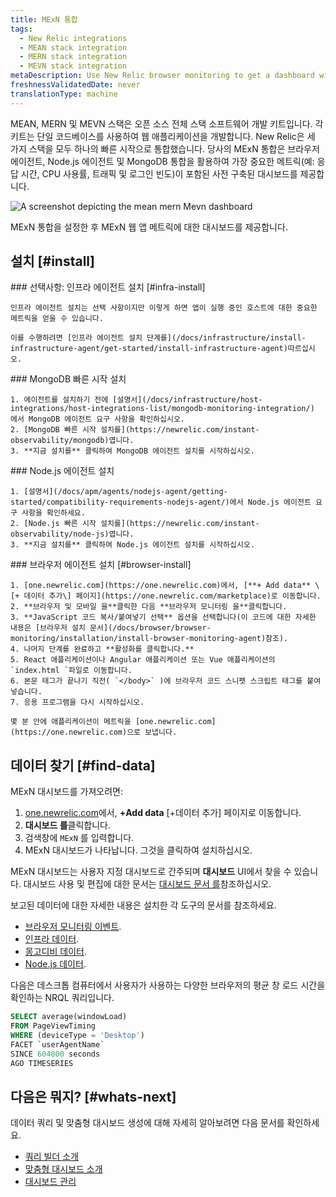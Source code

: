 ```yaml
---
title: MExN 통합
tags:
  - New Relic integrations
  - MEAN stack integration
  - MERN stack integration
  - MEVN stack integration
metaDescription: Use New Relic browser monitoring to get a dashboard with metrics from your MExN stack.
freshnessValidatedDate: never
translationType: machine
---
```



MEAN, MERN 및 MEVN 스택은 오픈 소스 전체 스택 소프트웨어 개발 키트입니다. 각 키트는 단일 코드베이스를 사용하여 웹 애플리케이션을 개발합니다. New Relic은 세 가지 스택을 모두 하나의 빠른 시작으로 통합했습니다. 당사의 MExN 통합은 브라우저 에이전트, Node.js 에이전트 및 MongoDB 통합을 활용하여 가장 중요한 메트릭(예: 응답 시간, CPU 사용률, 트래픽 및 로그인 빈도)이 포함된 사전 구축된 대시보드를 제공합니다.

<img
  title="Mean Mern Mevn dashboard"
  alt="A screenshot depicting the mean mern Mevn dashboard"
  src={infrastructureMeanMernMevnIntegrationDashboard}
/>

<figcaption>
  MExN 통합을 설정한 후 MExN 웹 앱 메트릭에 대한 대시보드를 제공합니다.
</figcaption>

## 설치 [#install]

<Steps>
  <Step>
    ### 선택사항: 인프라 에이전트 설치 [#infra-install]

    인프라 에이전트 설치는 선택 사항이지만 이렇게 하면 앱이 실행 중인 호스트에 대한 중요한 메트릭을 얻을 수 있습니다.

    이를 수행하려면 [인프라 에이전트 설치 단계를](/docs/infrastructure/install-infrastructure-agent/get-started/install-infrastructure-agent)따르십시오.
  </Step>

  <Step>
    ### MongoDB 빠른 시작 설치

    1. 에이전트를 설치하기 전에 [설명서](/docs/infrastructure/host-integrations/host-integrations-list/mongodb-monitoring-integration/) 에서 MongoDB 에이전트 요구 사항을 확인하십시오.
    2. [MongoDB 빠른 시작 설치를](https://newrelic.com/instant-observability/mongodb)엽니다.
    3. **지금 설치를** 클릭하여 MongoDB 에이전트 설치를 시작하십시오.
  </Step>

  <Step>
    ### Node.js 에이전트 설치

    1. [설명서](/docs/apm/agents/nodejs-agent/getting-started/compatibility-requirements-nodejs-agent/)에서 Node.js 에이전트 요구 사항을 확인하세요.
    2. [Node.js 빠른 시작 설치를](https://newrelic.com/instant-observability/node-js)엽니다.
    3. **지금 설치를** 클릭하여 Node.js 에이전트 설치를 시작하십시오.
  </Step>

  <Step>
    ### 브라우저 에이전트 설치 [#browser-install]

    1. [one.newrelic.com](https://one.newrelic.com)에서, [**+ Add data** \[+ 데이터 추가\] 페이지](https://one.newrelic.com/marketplace)로 이동합니다.
    2. **브라우저 및 모바일 을**클릭한 다음 **브라우저 모니터링 을**클릭합니다.
    3. **JavaScript 코드 복사/붙여넣기 선택** 옵션을 선택합니다(이 코드에 대한 자세한 내용은 [브라우저 설치 문서](/docs/browser/browser-monitoring/installation/install-browser-monitoring-agent)참조).
    4. 나머지 단계를 완료하고 **활성화를 클릭합니다.**
    5. React 애플리케이션이나 Angular 애플리케이션 또는 Vue 애플리케이션의 `index.html `파일로 이동합니다.
    6. 본문 태그가 끝나기 직전( `</body>` )에 브라우저 코드 스니펫 스크립트 태그를 붙여넣습니다.
    7. 응용 프로그램을 다시 시작하십시오.

    몇 분 안에 애플리케이션이 메트릭을 [one.newrelic.com](https://one.newrelic.com)으로 보냅니다.
  </Step>
</Steps>

## 데이터 찾기 [#find-data]

MExN 대시보드를 가져오려면:

1. [one.newrelic.com](https://one.newrelic.com)에서, **+Add data** \[+데이터 추가] 페이지로 이동합니다.
2. **대시보드 를**클릭합니다.
3. 검색창에 `MExN` 를 입력합니다.
4. MExN 대시보드가 나타납니다. 그것을 클릭하여 설치하십시오.

MExN 대시보드는 사용자 지정 대시보드로 간주되며 **대시보드** UI에서 찾을 수 있습니다. 대시보드 사용 및 편집에 대한 문서는 [대시보드 문서 를](/docs/query-your-data/explore-query-data/dashboards/introduction-dashboards)참조하십시오.

보고된 데이터에 대한 자세한 내용은 설치한 각 도구의 문서를 참조하세요.

* [브라우저 모니터링 이벤트](/docs/data-apis/understand-data/event-data/events-reported-browser-monitoring).
* [인프라 데이터](/docs/infrastructure/manage-your-data/data-instrumentation/default-infrastructure-monitoring-data/#infrastructure-events).
* [몽고디비 데이터](/docs/infrastructure/host-integrations/host-integrations-list/mongodb/mongodb-monitoring-integration-new/#find-and-use/).
* [Node.js 데이터](/docs/apm/agents/nodejs-agent/getting-started/introduction-new-relic-nodejs/).

다음은 데스크톱 컴퓨터에서 사용자가 사용하는 다양한 브라우저의 평균 창 로드 시간을 확인하는 NRQL 쿼리입니다.

```sql
SELECT average(windowLoad) 
FROM PageViewTiming 
WHERE (deviceType = 'Desktop') 
FACET `userAgentName` 
SINCE 604800 seconds 
AGO TIMESERIES
```

## 다음은 뭐지? [#whats-next]

데이터 쿼리 및 맞춤형 대시보드 생성에 대해 자세히 알아보려면 다음 문서를 확인하세요.

* [쿼리 빌더 소개](/docs/query-your-data/explore-query-data/query-builder/introduction-query-builder)
* [맞춤형 대시보드 소개](/docs/query-your-data/explore-query-data/dashboards/introduction-dashboards)
* [대시보드 관리](/docs/query-your-data/explore-query-data/dashboards/manage-your-dashboard)
